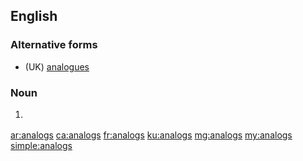 ==English==

===Alternative forms===
* (UK) [[analogues]]

===Noun===
{{head|en|noun plural form}}

# {{label|en|US}} {{plural of|analog|lang=en}}

[[ar:analogs]]
[[ca:analogs]]
[[fr:analogs]]
[[ku:analogs]]
[[mg:analogs]]
[[my:analogs]]
[[simple:analogs]]